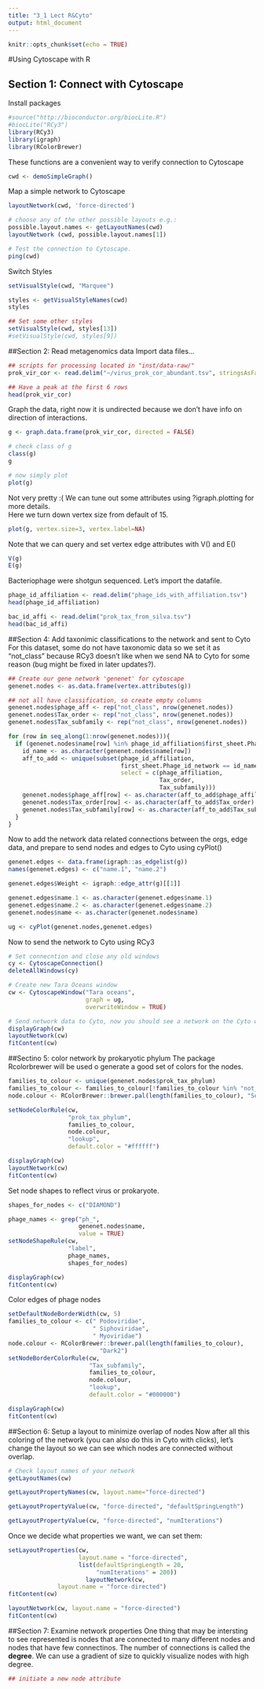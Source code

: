 ```yaml
---
title: "3_1 Lect R&Cyto"
output: html_document
---
```


```r
knitr::opts_chunk$set(echo = TRUE)
```
#Using Cytoscape with R

## Section 1: Connect with Cytoscape
Install packages
```r
#source("http://bioconductor.org/biocLite.R")
#biocLite("RCy3")
library(RCy3)
library(igraph)
library(RColorBrewer)
```


These functions are a convenient way to verify connection to Cytoscape

```r
cwd <- demoSimpleGraph()

```

Map a simple network to Cytoscape
```r
layoutNetwork(cwd, 'force-directed')

# choose any of the other possible layouts e.g.:
possible.layout.names <- getLayoutNames(cwd)
layoutNetwork (cwd, possible.layout.names[1])

# Test the connection to Cytoscape.
ping(cwd)
```

Switch Styles
```r
setVisualStyle(cwd, "Marquee")

styles <- getVisualStyleNames(cwd)
styles

## Set some other styles
setVisualStyle(cwd, styles[13])
#setVisualStyle(cwd, styles[9])
```

##Section 2: Read metagenomics data
Import data files...
```r
## scripts for processing located in "inst/data-raw/"
prok_vir_cor <- read.delim("~/virus_prok_cor_abundant.tsv", stringsAsFactors = FALSE)

## Have a peak at the first 6 rows
head(prok_vir_cor)
```

Graph the data, right now it is undirected because we don't have info on direction of interactions.
```r
g <- graph.data.frame(prok_vir_cor, directed = FALSE)

# check class of g
class(g)
g

# now simply plot
plot(g)
```

Not very pretty :( We can tune out some attributes using ?igraph.plotting for more details. 
<br />Here we turn down vertex size from default of 15.
```r
plot(g, vertex.size=3, vertex.label=NA)
```

Note that we can query and set vertex edge attributes with V() and E()
```r
V(g)
E(g)
```

Bacteriophage were shotgun sequenced. Let's import the datafile.
```r
phage_id_affiliation <- read.delim("phage_ids_with_affiliation.tsv")
head(phage_id_affiliation)

bac_id_affi <- read.delim("prok_tax_from_silva.tsv")
head(bac_id_affi)
```

##Section 4: Add taxonimic classifications to the network and sent to Cyto
For this dataset, some do not have taxonomic data so we set it as "not_class" because RCy3 doesn't like when we send NA to Cyto for some reason (bug might be fixed in later updates?). 
```r
## Create our gene network 'genenet' for cytoscape
genenet.nodes <- as.data.frame(vertex.attributes(g))

## not all have classification, so create empty columns
genenet.nodes$phage_aff <- rep("not_class", nrow(genenet.nodes))
genenet.nodes$Tax_order <- rep("not_class", nrow(genenet.nodes))
genenet.nodes$Tax_subfamily <- rep("not_class", nrow(genenet.nodes))

for (row in seq_along(1:nrow(genenet.nodes))){
  if (genenet.nodes$name[row] %in% phage_id_affiliation$first_sheet.Phage_id_network){
    id_name <- as.character(genenet.nodes$name[row])
    aff_to_add <- unique(subset(phage_id_affiliation,
                                first_sheet.Phage_id_network == id_name,
                                select = c(phage_affiliation,
                                           Tax_order,
                                           Tax_subfamily)))
    genenet.nodes$phage_aff[row] <- as.character(aff_to_add$phage_affiliation)
    genenet.nodes$Tax_order[row] <- as.character(aff_to_add$Tax_order)
    genenet.nodes$Tax_subfamily[row] <- as.character(aff_to_add$Tax_subfamily)
  }
}
```
Now to add the network data related connections between the orgs, edge data, and prepare to send nodes and edges to Cyto using cyPlot()
```r
genenet.edges <- data.frame(igraph::as_edgelist(g))
names(genenet.edges) <- c("name.1", "name.2")

genenet.edges$Weight <- igraph::edge_attr(g)[[1]]

genenet.edges$name.1 <- as.character(genenet.edges$name.1)
genenet.edges$name.2 <- as.character(genenet.edges$name.2)
genenet.nodes$name <- as.character(genenet.nodes$name)

ug <- cyPlot(genenet.nodes,genenet.edges)
```

Now to send the network to Cyto using RCy3
```r
# Set connecntion and close any old windows
cy <- CytoscapeConnection()
deleteAllWindows(cy)

# Create new Tara Oceans window
cw <- CytoscapeWindow("Tara oceans",
                      graph = ug,
                      overwriteWindow = TRUE)

# Send network data to Cyto, now you should see a network on the Cyto window
displayGraph(cw)
layoutNetwork(cw)
fitContent(cw)
```

##Sectino 5: color network by prokaryotic phylum
The package Rcolorbrewer will be used o generate a good set of colors for the nodes.
```r
families_to_colour <- unique(genenet.nodes$prok_tax_phylum)
families_to_colour <- families_to_colour[!families_to_colour %in% "not_class"]
node.colour <- RColorBrewer::brewer.pal(length(families_to_colour), "Set3")

```

```r
setNodeColorRule(cw,
                 "prok_tax_phylum",
                 families_to_colour,
                 node.colour,
                 "lookup",
                 default.color = "#ffffff")
```
```r

displayGraph(cw)
layoutNetwork(cw)
fitContent(cw)
```



Set node shapes to reflect virus or prokaryote.
```r
shapes_for_nodes <- c("DIAMOND")

phage_names <- grep("ph_",
                    genenet.nodes$name,
                    value = TRUE)
setNodeShapeRule(cw,
                 "label",
                 phage_names,
                 shapes_for_nodes)
```
```r
displayGraph(cw)
fitContent(cw)
```

Color edges of phage nodes
```r
setDefaultNodeBorderWidth(cw, 5)
families_to_colour <- c(" Podoviridae",
                        " Siphoviridae",
                        " Myoviridae")
node.colour <- RColorBrewer::brewer.pal(length(families_to_colour),
                          "Dark2")
setNodeBorderColorRule(cw,
                       "Tax_subfamily",
                       families_to_colour,
                       node.colour,
                       "lookup", 
                       default.color = "#000000")
```

```r
displayGraph(cw)
fitContent(cw)
```

##Section 6: Setup a layout to minimize overlap of nodes
Now after all this coloring of the network (you can also do this in Cyto with clicks), let's change the layout so we can see which nodes are connected without overlap.
```r
# Check layout names of your network
getLayoutNames(cw)
```
```r
getLayoutPropertyNames(cw, layout.name="force-directed")
```

```r
getLayoutPropertyValue(cw, "force-directed", "defaultSpringLength") 
```
```r
getLayoutPropertyValue(cw, "force-directed", "numIterations")  
```

Once we decide what properties we want, we can set them:
```r
setLayoutProperties(cw,
                    layout.name = "force-directed",
                    list(defaultSpringLength = 20,
                         "numIterations" = 200))
                      layoutNetwork(cw,
              layout.name = "force-directed")
fitContent(cw)
```

```r
layoutNetwork(cw, layout.name = "force-directed")
fitContent(cw)
```

##Section 7: Examine network properties
One thing that may be intersting to see represented is nodes that are connected to many different nodes and nodes that have few connectinos. The number of connections is called the **degree**. We can use a gradient of size to quickly visualize nodes with high degree.
```r
## initiate a new node attribute
```

